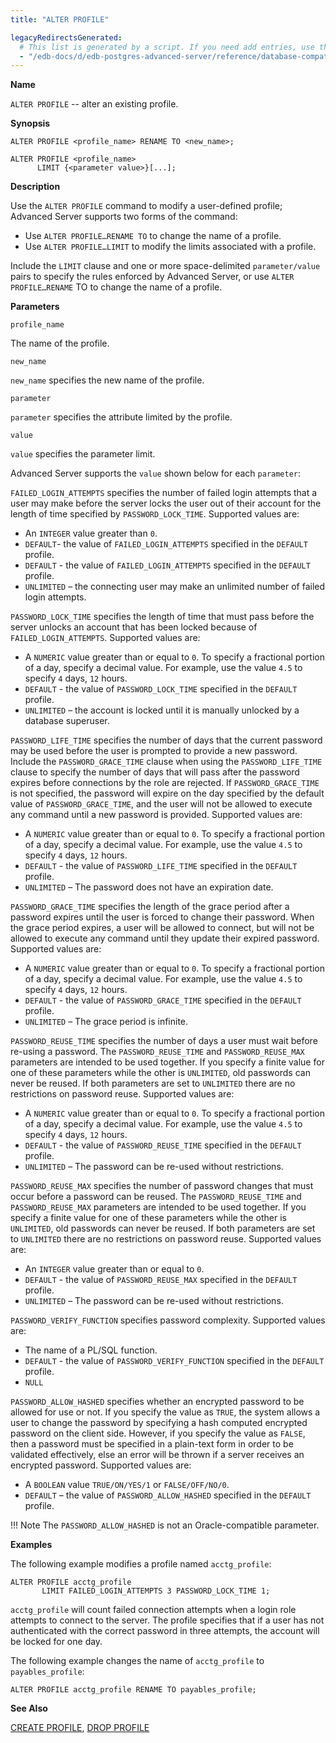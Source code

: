 ```yaml
---
title: "ALTER PROFILE"

legacyRedirectsGenerated:
  # This list is generated by a script. If you need add entries, use the `legacyRedirects` key.
  - "/edb-docs/d/edb-postgres-advanced-server/reference/database-compatibility-for-oracle-developers-sql-guide/13/alter_profile.html"
---
```


<div id="alter_profile" class="registered_link"></div>

**Name**

`ALTER PROFILE` -- alter an existing profile.

**Synopsis**

```text
ALTER PROFILE <profile_name> RENAME TO <new_name>;

ALTER PROFILE <profile_name>
      LIMIT {<parameter value>}[...];
```

**Description**

Use the `ALTER PROFILE` command to modify a user-defined profile; Advanced Server supports two forms of the command:

-   Use `ALTER PROFILE…RENAME TO` to change the name of a profile.
-   Use `ALTER PROFILE…LIMIT` to modify the limits associated with a profile.

Include the `LIMIT` clause and one or more space-delimited `parameter/value` pairs to specify the rules enforced by Advanced Server, or use `ALTER PROFILE…RENAME` TO to change the name of a profile.

**Parameters**

`profile_name`

 The name of the profile.

`new_name`

 `new_name` specifies the new name of the profile.

`parameter`

 `parameter` specifies the attribute limited by the profile.

`value`

 `value` specifies the parameter limit.

Advanced Server supports the `value` shown below for each `parameter`:

`FAILED_LOGIN_ATTEMPTS` specifies the number of failed login attempts that a user may make before the server locks the user out of their account for the length of time specified by `PASSWORD_LOCK_TIME`. Supported values are:

-   An `INTEGER` value greater than `0`.
-   `DEFAULT`- the value of `FAILED_LOGIN_ATTEMPTS` specified in the `DEFAULT` profile.
-   `DEFAULT` - the value of `FAILED_LOGIN_ATTEMPTS` specified in the `DEFAULT` profile.
-   `UNLIMITED` – the connecting user may make an unlimited number of failed login attempts.

`PASSWORD_LOCK_TIME` specifies the length of time that must pass before the server unlocks an account that has been locked because of `FAILED_LOGIN_ATTEMPTS`. Supported values are:

-   A `NUMERIC` value greater than or equal to `0`. To specify a fractional portion of a day, specify a decimal value. For example, use the value `4.5` to specify `4` days, `12` hours.
-   `DEFAULT` - the value of `PASSWORD_LOCK_TIME` specified in the `DEFAULT` profile.
-   `UNLIMITED` – the account is locked until it is manually unlocked by a database superuser.

`PASSWORD_LIFE_TIME` specifies the number of days that the current password may be used before the user is prompted to provide a new password. Include the `PASSWORD_GRACE_TIME` clause when using the `PASSWORD_LIFE_TIME` clause to specify the number of days that will pass after the password expires before connections by the role are rejected. If `PASSWORD_GRACE_TIME` is not specified, the password will expire on the day specified by the default value of `PASSWORD_GRACE_TIME`, and the user will not be allowed to execute any command until a new password is provided. Supported values are:

-   A `NUMERIC` value greater than or equal to `0`. To specify a fractional portion of a day, specify a decimal value. For example, use the value `4.5` to specify `4` days, `12` hours.
-   `DEFAULT` - the value of `PASSWORD_LIFE_TIME` specified in the `DEFAULT` profile.
-   `UNLIMITED` – The password does not have an expiration date.

`PASSWORD_GRACE_TIME` specifies the length of the grace period after a password expires until the user is forced to change their password. When the grace period expires, a user will be allowed to connect, but will not be allowed to execute any command until they update their expired password. Supported values are:

-   A `NUMERIC` value greater than or equal to `0`. To specify a fractional portion of a day, specify a decimal value. For example, use the value `4.5` to specify `4` days, `12` hours.
-   `DEFAULT` - the value of `PASSWORD_GRACE_TIME` specified in the `DEFAULT` profile.
-   `UNLIMITED` – The grace period is infinite.

`PASSWORD_REUSE_TIME` specifies the number of days a user must wait before re-using a password. The `PASSWORD_REUSE_TIME` and `PASSWORD_REUSE_MAX` parameters are intended to be used together. If you specify a finite value for one of these parameters while the other is `UNLIMITED`, old passwords can never be reused. If both parameters are set to `UNLIMITED` there are no restrictions on password reuse. Supported values are:

-   A `NUMERIC` value greater than or equal to `0`. To specify a fractional portion of a day, specify a decimal value. For example, use the value `4.5` to specify `4` days, `12` hours.
-   `DEFAULT` - the value of `PASSWORD_REUSE_TIME` specified in the `DEFAULT` profile.
-   `UNLIMITED` – The password can be re-used without restrictions.

`PASSWORD_REUSE_MAX` specifies the number of password changes that must occur before a password can be reused. The `PASSWORD_REUSE_TIME` and `PASSWORD_REUSE_MAX` parameters are intended to be used together. If you specify a finite value for one of these parameters while the other is `UNLIMITED`, old passwords can never be reused. If both parameters are set to `UNLIMITED` there are no restrictions on password reuse. Supported values are:

-   An `INTEGER` value greater than or equal to `0`.
-   `DEFAULT` - the value of `PASSWORD_REUSE_MAX` specified in the `DEFAULT` profile.
-   `UNLIMITED` – The password can be re-used without restrictions.

`PASSWORD_VERIFY_FUNCTION` specifies password complexity. Supported values are:

-   The name of a PL/SQL function.
-   `DEFAULT` - the value of `PASSWORD_VERIFY_FUNCTION` specified in the `DEFAULT` profile.
-   `NULL`

`PASSWORD_ALLOW_HASHED` specifies whether an encrypted password to be allowed for use or not. If you specify the value as `TRUE`, the system allows a user to change the password by specifying a hash computed encrypted password on the client side. However, if you specify the value as `FALSE`, then a password must be specified in a plain-text form in order to be validated effectively, else an error will be thrown if a server receives an encrypted password. Supported values are:

-   A `BOOLEAN` value `TRUE/ON/YES/1` or `FALSE/OFF/NO/0`.
-   `DEFAULT` – the value of `PASSWORD_ALLOW_HASHED` specified in the `DEFAULT` profile.

!!! Note
    The `PASSWORD_ALLOW_HASHED` is not an Oracle-compatible parameter.

**Examples**

The following example modifies a profile named `acctg_profile`:

```text
ALTER PROFILE acctg_profile
       LIMIT FAILED_LOGIN_ATTEMPTS 3 PASSWORD_LOCK_TIME 1;
```

`acctg_profile` will count failed connection attempts when a login role attempts to connect to the server. The profile specifies that if a user has not authenticated with the correct password in three attempts, the account will be locked for one day.

The following example changes the name of `acctg_profile` to `payables_profile`:

```text
ALTER PROFILE acctg_profile RENAME TO payables_profile;
```

**See Also**

[CREATE PROFILE](29_create_profile/#create_profile), [DROP PROFILE](51_drop_profile/#drop_profile)
